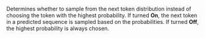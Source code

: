 Determines whether to sample from the next token distribution instead of choosing the token with the highest probability. If turned **On**, the next token in a predicted sequence is sampled based on the probabilities. If turned **Off**, the highest probability is always chosen.